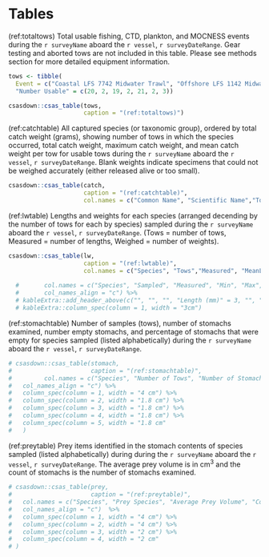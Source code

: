 # Tables

(ref:totaltows) Total usable fishing, CTD, plankton, and MOCNESS events during the `r surveyName` aboard the `r vessel`, `r surveyDateRange`. Gear testing and aborted tows are not included in this table. Please see methods section for more detailed equipment information.

```r

tows <- tibble(
  Event = c("Coastal LFS 7742 Midwater Trawl", "Offshore LFS 1142 Midwater Trawl", "CTD Seabird 25", "Rosette with Seabird 911", "Vertical Plankton Tow", "Oblique Plankton Tow", "MOCNESS"),
  "Number Usable" = c(20, 2, 19, 2, 21, 2, 3))

csasdown::csas_table(tows,
                     caption = "(ref:totaltows)")

```
  

(ref:catchtable) All captured species (or taxonomic group), ordered by total catch weight (grams), showing number of tows in which the species occurred, total catch weight, maximum catch weight, and mean catch weight per tow for usable tows during the `r surveyName` aboard the `r vessel`, `r surveyDateRange`. Blank weights indicate specimens that could not be weighed accurately (either released alive or too small).

```r
csasdown::csas_table(catch,
                     caption = "(ref:catchtable)",
                     col.names = c("Common Name", "Scientific Name","Tows", "Total", "Max", "Mean"))
```
  
  
(ref:lwtable) Lengths and weights for each species (arranged decending by the number of tows for each by species) sampled during the `r surveyName` aboard the `r vessel`, `r surveyDateRange`. (Tows = number of tows, Measured = number of lengths, Weighed = number of weights).

```r

csasdown::csas_table(lw,
                     caption = "(ref:lwtable)",
                     col.names = c("Species", "Tows","Measured", "MeanL", "MinL", "MaxL", "Weighed", "MeanW", "MinW", "MaxW"))
        
  #       col.names = c("Species", "Sampled", "Measured", "Min", "Max", "Mean", "Weighed", "Min", "Max", "Mean"),
  #       col_names_align = "c") %>%
  # kableExtra::add_header_above(c("", "", "", "Length (mm)" = 3, "", "Weight (g)" = 3)) %>%
  # kableExtra::column_spec(column = 1, width = "3cm")

```
  
(ref:stomachtable) Number of samples (tows), number of stomachs examined, number empty stomachs, and percentage of stomachs that were empty for species sampled (listed alphabetically) during the `r surveyName` aboard the `r vessel`, `r surveyDateRange`. 

```r

# csasdown::csas_table(stomach,
#                      caption = "(ref:stomachtable)",
#         col.names = c("Species", "Number of Tows", "Number of Stomachs", "Number of Empty Stomachs", "Percent Empty Stomachs"),
#   col_names_align = "c") %>%
#   column_spec(column = 1, width = "4 cm") %>%
#   column_spec(column = 2, width = "1.8 cm") %>%
#   column_spec(column = 3, width = "1.8 cm") %>%
#   column_spec(column = 4, width = "1.8 cm") %>%
#   column_spec(column = 5, width = "1.8 cm"
#   )

```


(ref:preytable) Prey items identified in the stomach contents of species sampled (listed alphabetically) during during the `r surveyName` aboard the `r vessel`, `r surveyDateRange`. The average prey volume is in cm^3^ and the count of stomachs is the number of stomachs examined.  

```r

# csasdown::csas_table(prey,
#                      caption = "(ref:preytable)",
#   col.names = c("Species", "Prey Species", "Average Prey Volume", "Count of Stomachs"),
#   col_names_align = "c")  %>%
#   column_spec(column = 1, width = "4 cm") %>%
#   column_spec(column = 2, width = "4 cm") %>%
#   column_spec(column = 3, width = "2 cm") %>%
#   column_spec(column = 4, width = "2 cm"
# )

```

  
